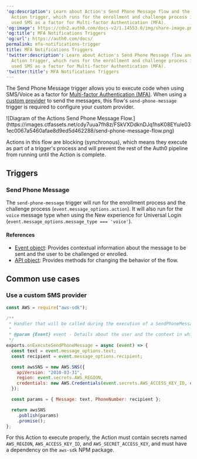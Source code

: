 ---
'og:description': Learn about Action's Send Phone Message flow and the send-phone-message
  Action trigger, which runs for the enrollment and challenge process if you have
  used SMS as a factor for Multi-factor Authentication (MFA).
'og:image': https://cdn2.auth0.com/docs-v2/1.14553.0/img/share-image.png
'og:title': MFA Notifications Triggers
'og:url': https://auth0.com/docs/
permalink: mfa-notifications-trigger
title: MFA Notifications Triggers
'twitter:description': Learn about Action's Send Phone Message flow and the send-phone-message
  Action trigger, which runs for the enrollment and challenge process if you have
  used SMS as a factor for Multi-factor Authentication (MFA).
'twitter:title': MFA Notifications Triggers
---
The Send Phone Message trigger allows you to execute code when using SMS/Voice as a factor for [Multi-factor Authentication (MFA)](/docs/secure/multi-factor-authentication). When using a [custom provider](/docs/secure/multi-factor-authentication/multi-factor-authentication-factors/configure-sms-voice-notifications-mfa#custom-phone-messaging-providers) to send the messages, this flow's `send-phone-message` trigger is required to configure your custom provider.

<Frame>![Diagram of the Actions Send Phone Message Flow.](https://images.ctfassets.net/cdy7uua7fh8z/FSkVXDdknDJq1hsK08EYu/e031ec0067a5460afae8d9ed5d462288/send-phone-message-flow.png)</Frame>

Actions in this flow are blocking (synchronous), which means they execute as part of a trigger's process and will prevent the rest of the Auth0 pipeline from running until the Action is complete.

## Triggers

### Send Phone Message

The `send-phone-message` trigger will run for the enrollment process and the challenge process (`event.message_options.action`). It will also run for the `voice` message type when using the New experience for <Tooltip tip="Universal Login: Your application redirects to Universal Login, hosted on Auth0's Authorization Server, to verify a user's identity." cta="View Glossary" href="/docs/glossary?term=Universal+Login">Universal Login</Tooltip> (`event.message_options.message_type === 'voice'`).

#### References

* [Event object](/docs/customize/actions/explore-triggers/mfa-notifications-trigger/send-phone-message-event-object): Provides contextual information about the message to be sent and the user to be challenged or enrolled.
* [API object](/docs/customize/actions/explore-triggers/mfa-notifications-trigger/send-phone-message-api-object): Provides methods for changing the behavior of the flow.

## Common use cases

### Use a custom SMS provider

```javascript lines
const AWS = require("aws-sdk");

/**
 * Handler that will be called during the execution of a SendPhoneMessage flow.
 *
 * @param {Event} event - Details about the user and the context in which they are logging in.
 */
exports.onExecuteSendPhoneMessage = async (event) => {
  const text = event.message_options.text;
  const recipient = event.message_options.recipient;

  const awsSNS = new AWS.SNS({
    apiVersion: "2010-03-31",
    region: event.secrets.AWS_REGION,
    credentials: new AWS.Credentials(event.secrets.AWS_ACCESS_KEY_ID, event.secrets.AWS_SECRET_ACCESS_KEY)
  });

  const params = { Message: text, PhoneNumber: recipient };

  return awsSNS
    .publish(params)
    .promise();
};
```






<Callout icon="file-lines" color="#0EA5E9" iconType="regular">

For this Action to execute properly, the Action must contain secrets named `AWS_REGION`, `AWS_ACCESS_KEY_ID`, and `AWS_SECRET_ACCESS_KEY`, and must have a dependency on the `aws-sdk` NPM package.

</Callout>